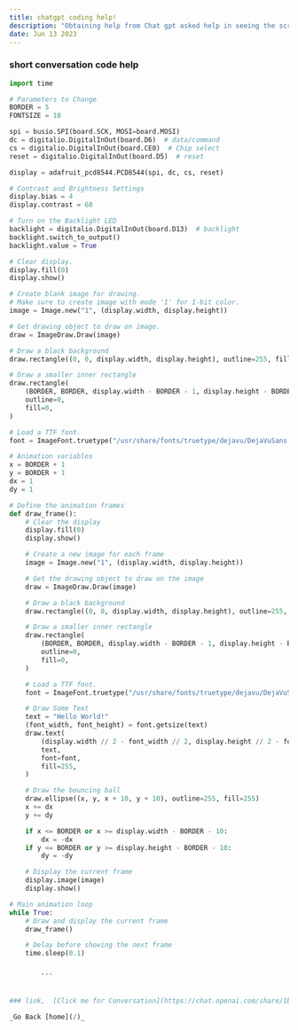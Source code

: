 ```yaml
---
title: chatgpt coding help!
description: "Obtaining help from Chat gpt asked help in seeing the script to run on thonny for my raspberry pi 4"
date: Jun 13 2023
---
```

### short conversation code help



```python
import time

# Parameters to Change
BORDER = 5
FONTSIZE = 10

spi = busio.SPI(board.SCK, MOSI=board.MOSI)
dc = digitalio.DigitalInOut(board.D6)  # data/command
cs = digitalio.DigitalInOut(board.CE0)  # Chip select
reset = digitalio.DigitalInOut(board.D5)  # reset

display = adafruit_pcd8544.PCD8544(spi, dc, cs, reset)

# Contrast and Brightness Settings
display.bias = 4
display.contrast = 60

# Turn on the Backlight LED
backlight = digitalio.DigitalInOut(board.D13)  # backlight
backlight.switch_to_output()
backlight.value = True

# Clear display.
display.fill(0)
display.show()

# Create blank image for drawing.
# Make sure to create image with mode '1' for 1-bit color.
image = Image.new("1", (display.width, display.height))

# Get drawing object to draw on image.
draw = ImageDraw.Draw(image)

# Draw a black background
draw.rectangle((0, 0, display.width, display.height), outline=255, fill=255)

# Draw a smaller inner rectangle
draw.rectangle(
    (BORDER, BORDER, display.width - BORDER - 1, display.height - BORDER - 1),
    outline=0,
    fill=0,
)

# Load a TTF font.
font = ImageFont.truetype("/usr/share/fonts/truetype/dejavu/DejaVuSans.ttf", FONTSIZE)

# Animation variables
x = BORDER + 1
y = BORDER + 1
dx = 1
dy = 1

# Define the animation frames
def draw_frame():
    # Clear the display
    display.fill(0)
    display.show()

    # Create a new image for each frame
    image = Image.new("1", (display.width, display.height))

    # Get the drawing object to draw on the image
    draw = ImageDraw.Draw(image)

    # Draw a black background
    draw.rectangle((0, 0, display.width, display.height), outline=255, fill=255)

    # Draw a smaller inner rectangle
    draw.rectangle(
        (BORDER, BORDER, display.width - BORDER - 1, display.height - BORDER - 1),
        outline=0,
        fill=0,
    )

    # Load a TTF font.
    font = ImageFont.truetype("/usr/share/fonts/truetype/dejavu/DejaVuSans.ttf", FONTSIZE)

    # Draw Some Text
    text = "Hello World!"
    (font_width, font_height) = font.getsize(text)
    draw.text(
        (display.width // 2 - font_width // 2, display.height // 2 - font_height // 2),
        text,
        font=font,
        fill=255,
    )

    # Draw the bouncing ball
    draw.ellipse((x, y, x + 10, y + 10), outline=255, fill=255)
    x += dx
    y += dy

    if x <= BORDER or x >= display.width - BORDER - 10:
        dx = -dx
    if y <= BORDER or y >= display.height - BORDER - 10:
        dy = -dy

    # Display the current frame
    display.image(image)
    display.show()

# Main animation loop
while True:
    # Draw and display the current frame
    draw_frame()

    # Delay before showing the next frame
    time.sleep(0.1)


        ```


### link,  [Click me for Conversation](https://chat.openai.com/share/1bcbd8e7-99a8-4923-b9f8-2f2278f0d799)

_Go Back [home](/)_